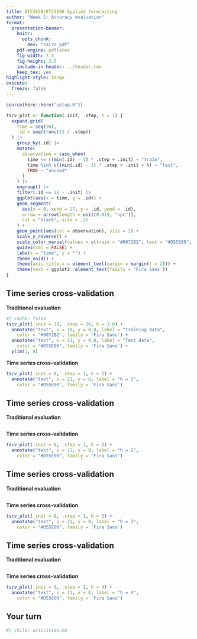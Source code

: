 ```yaml
---
title: ETC3550/ETC5550 Applied forecasting
author: "Week 5: Accuracy evaluation"
format:
  presentation-beamer:
    knitr:
      opts_chunk:
        dev: "cairo_pdf"
    pdf-engine: pdflatex
    fig-width: 7.5
    fig-height: 3.5
    include-in-header: ../header.tex
    keep_tex: yes
highlight-style: tango
execute:
  freeze: false
---
```


```r
source(here::here("setup.R"))
```

```r
tscv_plot <- function(.init, .step, h = 1) {
  expand.grid(
    time = seq(26),
    .id = seq(trunc(11 / .step))
  ) |>
    group_by(.id) |>
    mutate(
      observation = case_when(
        time <= ((min(.id) - 1) * .step + .init) ~ "train",
        time %in% c((min(.id) - 1) * .step + .init + h) ~ "test",
        TRUE ~ "unused"
      )
    ) |>
    ungroup() |>
    filter(.id <= 26 - .init) |>
    ggplot(aes(x = time, y = .id)) +
    geom_segment(
      aes(x = 0, xend = 27, y = .id, yend = .id),
      arrow = arrow(length = unit(0.015, "npc")),
      col = "black", size = .25
    ) +
    geom_point(aes(col = observation), size = 2) +
    scale_y_reverse() +
    scale_color_manual(values = c(train = "#0072B2", test = "#D55E00", unused = "gray")) +
    guides(col = FALSE) +
    labs(x = "time", y = "") +
    theme_void() +
    theme(axis.title.x = element_text(margin = margin(t = 2))) +
    theme(text = ggplot2::element_text(family = 'Fira Sans'))
}
```

## Time series cross-validation {-}

**Traditional evaluation**

```r
#| cache: false
tscv_plot(.init = 18, .step = 10, h = 1:8) +
  annotate("text", x = 10, y = 0.8, label = "Training data",
    color = "#0072B2", family = 'Fira Sans') +
  annotate("text", x = 21, y = 0.8, label = "Test data",
    color = "#D55E00", family = 'Fira Sans') +
  ylim(1, 0)
```

\pause

**Time series cross-validation**
\vspace*{-0.25cm}

```r
tscv_plot(.init = 8, .step = 1, h = 1) +
  annotate("text", x = 21, y = 0, label = "h = 1",
    color = "#D55E00", family = 'Fira Sans')
```

## Time series cross-validation {-}

**Traditional evaluation**

```r
```

**Time series cross-validation**
\vspace*{-0.25cm}

```r
tscv_plot(.init = 8, .step = 1, h = 2) +
  annotate("text", x = 21, y = 0, label = "h = 2",
    color = "#D55E00", family = 'Fira Sans')
```

## Time series cross-validation {-}

**Traditional evaluation**

```r
```

**Time series cross-validation**
\vspace*{-0.25cm}

```r
tscv_plot(.init = 8, .step = 1, h = 3) +
  annotate("text", x = 21, y = 0, label = "h = 3",
    color = "#D55E00", family = 'Fira Sans')
```

## Time series cross-validation {-}

**Traditional evaluation**

```r
```

**Time series cross-validation**
\vspace*{-0.25cm}

```r
tscv_plot(.init = 8, .step = 1, h = 4) +
  annotate("text", x = 21, y = 0, label = "h = 4",
    color = "#D55E00", family = 'Fira Sans')
```

\only<2>{\begin{textblock}{8}(.5,6.4)\begin{block}{}\fontsize{12}{13}\sf
\begin{itemize}\tightlist
\item Forecast accuracy averaged over test sets.
\item Also known as "evaluation on a rolling forecasting origin"
\end{itemize}\end{block}\end{textblock}}

\vspace*{10cm}


## Your turn
\fontsize{13}{14}\sf

```r
#| child: activities.md
```

